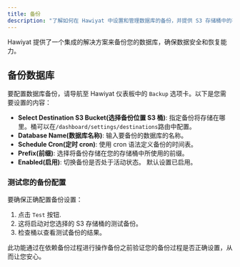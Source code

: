 ```yaml
---
title: 备份
description: "了解如何在 Hawiyat 中设置和管理数据库的备份，并提供 S3 存储桶中的存储选项。"
---
```


Hawiyat 提供了一个集成的解决方案来备份您的数据库，确保数据安全和恢复能力。

## 备份数据库

要配置数据库备份，请导航至 Hawiyat 仪表板中的 `Backup` 选项卡。以下是您需要设置的内容：

- **Select Destination S3 Bucket(选择备份位置 S3 桶)**: 指定备份将存储在哪里。桶可以在`/dashboard/settings/destinations`路由中配置。
- **Database Name(数据库名称)**: 输入要备份的数据库的名称。
- **Schedule Cron(定时 cron)**: 使用 cron 语法定义备份的时间表。
- **Prefix(前缀)**: 选择将备份存储在您的存储桶中所使用的前缀。
- **Enabled(启用)**: 切换备份是否处于活动状态。 默认设置已启用。

### 测试您的备份配置

要确保正确配置备份设置：

1. 点击 `Test` 按钮.
2. 这将启动对您选择的 S3 存储桶的测试备份。
3. 检查桶以查看测试备份的结果。

此功能通过在依赖备份过程进行操作备份之前验证您的备份过程是否正确设置，从而让您安心。

